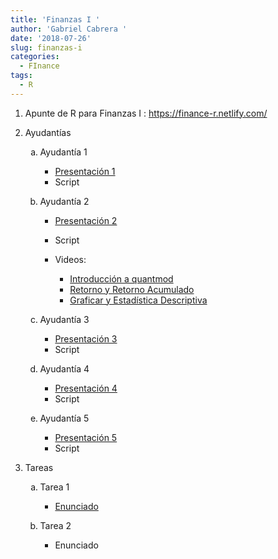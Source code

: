 ```yaml
---
title: 'Finanzas I '
author: 'Gabriel Cabrera '
date: '2018-07-26'
slug: finanzas-i
categories:
  - FInance
tags:
  - R
---
```


1. Apunte de R para Finanzas I : [https://finance-r.netlify.com/](https://finance-r.netlify.com/)

2. Ayudantías

    a. Ayudantía 1 
    
        * [Presentación 1](/pdf/presentacion.pdf)
        * Script
        
    b. Ayudantía 2 
    
        * [Presentación 2](/pdf/presentation1.pdf)
        * Script
        
        * Videos:
            
            * [Introducción a quantmod](https://youtu.be/TwBKLTq3mfY)
            * [Retorno y Retorno Acumulado](https://youtu.be/-3RvuhtfNGU)
            * [Graficar y Estadística Descriptiva](https://youtu.be/qlLFjBMSUlQ)
            
    c. Ayudantía 3 
    
        * [Presentación 3](/pdf/presentation2.pdf)
        * Script
    
    d. Ayudantía 4 
    
        * [Presentación 4](/pdf/bond_presentation)
        * Script
    
    e. Ayudantía 5 
    
        * [Presentación 5](/)
        * Script    
        
3. Tareas 

    a. Tarea 1 
        
        * [Enunciado](/pdf/Enunciado_v1.pdf)
    
    b. Tarea 2
    
        * Enunciado